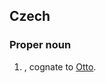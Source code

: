 ==Czech==
{{wikipedia|lang=cs}}
===Proper noun===
{{cs-proper noun|g=m}}

# {{given name|male||cs:}}, cognate to [[Otto]].